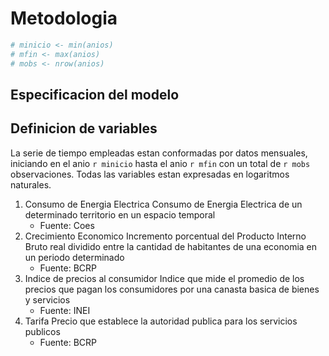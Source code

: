 # Metodologia 

<!-- 2 - 3 paginas -->
<!-- describir el modelo econometirco que se va a utilizar -->
<!-- senaliar el metodo que se va a utilizar: metodo? inductivo deductivo? -->
<!-- explicar las variables: como se trataron los datos, indicadores fuente -->
<!-- Definir si son datos reales o datos nominales -->

```r
# minicio <- min(anios)
# mfin <- max(anios)
# mobs <- nrow(anios)
```

## Especificacion del modelo 

## Definicion de variables 

La serie de tiempo empleadas estan conformadas por datos mensuales, iniciando en 
el anio `r minicio` hasta el anio `r mfin` con un total de `r mobs` observaciones.
Todas las variables estan expresadas en logaritmos naturales.

1. Consumo de Energia Electrica 
    Consumo de Energia Electrica de un determinado territorio
    en un espacio temporal
    - Fuente: Coes
2. Crecimiento Economico 
    Incremento porcentual del Producto Interno Bruto real dividido entre la cantidad
    de habitantes de una economia en un periodo determinado
    - Fuente: BCRP
3. Indice de precios al consumidor 
    Indice que mide el promedio de los precios que pagan los consumidores por una 
    canasta basica de bienes y servicios
    - Fuente: INEI
4. Tarifa
    Precio que establece la autoridad publica para los servicios publicos
    - Fuente: BCRP